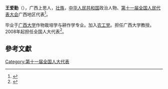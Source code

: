 '''王爱勤'''（{{bd|1966年||}}），广西上思人，[[壮族|壮族]]，[[中华人民共和国|中华人民共和国]]政治人物、[[第十一届全国人民代表大会|第十一届全国人民代表大会]]广西地区代表<ref>{{cite web|author=新华网|title=第十一届全国人大代表|url=http://news.xinhuanet.com/ziliao/2008-03/03/content_7708230.htm?node=36628|publisher=新华网|accessdate=2014-01-07|archive-date=2014-01-10|archive-url=https://web.archive.org/web/20140110211415/http://news.xinhuanet.com/ziliao/2008-03/03/content_7708230.htm?node=36628|dead-url=no}}</ref>。

毕业于[[广西大学|广西大学]]作物栽培学与耕作学专业。加入[[农工党|农工党]]。担任广西大学教授。2008年起担任全国人大代表<ref>{{cite news|title=全国人大代表信息-王爱勤|url= http://210.82.31.1:8084/delegate/viewDelegate.action?dbid=111953|accessdate=2013-04-05|newspaper=全国人大网}}</ref>。

==參考文獻==
{{reflist}}
[[Category:第十一届全国人大代表|Category:第十一届全国人大代表]]